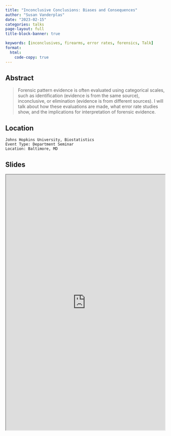 ```yaml
---
title: "Inconclusive Conclusions: Biases and Consequences"
author: "Susan Vanderplas"
date: "2023-02-15"
categories: talks
page-layout: full
title-block-banner: true

keywords: [inconclusives, firearms, error rates, forensics, Talk]
format:
  html:
    code-copy: true
---
```

 
## Abstract
>  Forensic pattern evidence is often evaluated using categorical scales, such as identification (evidence is from the same source), inconclusive, or elimination (evidence is from different sources). I will talk about how these evaluations are made, what error rate studies show, and the implications for interpretation of forensic evidence.


## Location

    Johns Hopkins University, Biostatistics
    Event Type: Department Seminar
    Location: Baltimore, MD
## Slides

<iframe src='http://srvanderplas.github.io/2023-Presentations/02-Hopkins-Inconclusives' height='800px' width='500px'></iframe>
